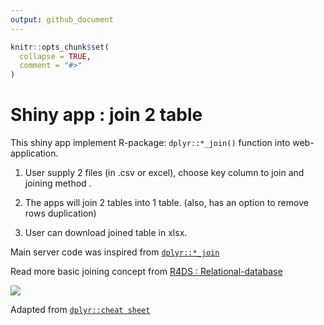 ```yaml
---
output: github_document
---
```


<!-- README.md is generated from README.Rmd. Please edit that file -->

```r
knitr::opts_chunk$set(
  collapse = TRUE,
  comment = "#>"
)
```

# Shiny app : join 2 table

<!-- badges: start -->

<!-- badges: end -->

This shiny app implement R-package: `dplyr::*_join()` function into web-application.

1.  User supply 2 files (in .csv or excel), choose key column to join and joining method .

2.  The apps will join 2 tables into 1 table. (also, has an option to remove rows duplication)

3.  User can download joined table in xlsx.

Main server code was inspired from [`dplyr::*_join`](https://dplyr.tidyverse.org/reference/join.html)

Read more basic joining concept from [R4DS : Relational-database](https://r4ds.had.co.nz/relational-data.html#relational-data)

![](www/joining_method.png)

Adapted from [`dplyr::cheat sheet`](https://github.com/rstudio/cheatsheets/blob/master/data-transformation.pdf)
